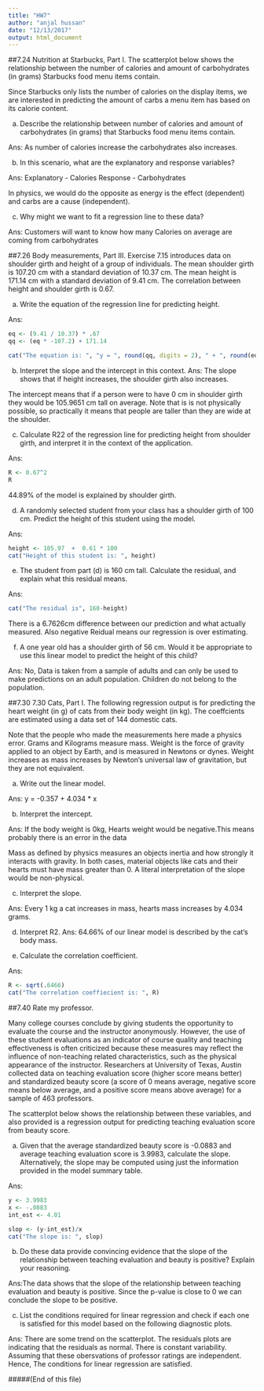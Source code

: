 ```yaml
---
title: "HW7"
author: "anjal hussan"
date: "12/13/2017"
output: html_document
---
```

##7.24 Nutrition at Starbucks, Part I.
The scatterplot below shows the relationship between the number of calories and amount of carbohydrates (in grams) Starbucks food menu items contain.

Since Starbucks only lists the number of calories on the display items, we are interested in predicting the amount of carbs a menu item has based on its calorie content.

a. Describe the relationship between number of calories and amount of carbohydrates (in grams) that Starbucks food menu items contain.

  Ans: As number of calories increase the carbohydrates also increases.

b. In this scenario, what are the explanatory and response variables?


  Ans: 
  Explanatory - Calories
  Response - Carbohydrates

In physics, we would do the opposite as energy is the effect (dependent) and carbs are a cause (independent).

c. Why might we want to fit a regression line to these data?

  Ans: Customers will want to know how many Calories on average are coming from carbohydrates

##7.26 Body measurements, Part III.
Exercise 7.15 introduces data on shoulder girth and height of a group of individuals. The mean shoulder girth is 107.20 cm with a standard deviation of 10.37 cm. The mean height is 171.14 cm with a standard deviation of 9.41 cm. The correlation between height and shoulder girth is 0.67.

a. Write the equation of the regression line for predicting height.

Ans:
```R
eq <- (9.41 / 10.37) * .67
qq <- (eq * -107.2) + 171.14

cat("The equation is: ", "y = ", round(qq, digits = 2), " + ", round(eq, digits = 2), "x")
```

b. Interpret the slope and the intercept in this context.
  Ans: The slope shows that if height increases, the shoulder girth also increases.



The intercept means that if a person were to have 0 cm in shoulder girth they would be 105.9651 cm tall on average. Note that is is not physically possible, so practically it means that people are taller than they are wide at the shoulder.

c. Calculate R22 of the regression line for predicting height from shoulder girth, and interpret it in the context of the application.

Ans:
```R
R <- 0.67^2
R
```

44.89% of the model is explained by shoulder girth.

d. A randomly selected student from your class has a shoulder girth of 100 cm. Predict the height of this student using the model.

Ans: 
```R
height <- 105.97  +  0.61 * 100
cat("Height of this student is: ", height)
```

e. The student from part (d) is 160 cm tall. Calculate the residual, and explain what this residual means.

Ans: 
```R
cat("The residual is", 160-height)
```
  There is a 6.7626cm difference between our prediction and what actually measured. Also negative Reidual means our regression is over estimating.


f. A one year old has a shoulder girth of 56 cm. Would it be appropriate to use this linear model to predict the height of this child?
  
  Ans: No, Data is taken from a sample of adults and can only be used to make predictions on an adult population. Children do not belong to the population. 
  
  
##7.30 7.30 Cats, Part I.
The following regression output is for predicting the heart weight (in g) of cats from their body weight (in kg). The coeffcients are estimated using a data set of 144 domestic cats.


Note that the people who made the measurements here made a physics error. Grams and Kilograms measure mass. Weight is the force of gravity applied to an object by Earth, and is measured in Newtons or dynes. Weight increases as mass increases by Newton’s universal law of gravitation, but they are not equivalent.

a. Write out the linear model.
  
  Ans: y = -0.357 + 4.034 * x


b. Interpret the intercept.
  
  Ans: If the body weight is 0kg, Hearts weight would be negative.This means probably there is an error in the data

Mass as defined by physics measures an objects inertia and how strongly it interacts with gravity. In both cases, material objects like cats and their hearts must have mass greater than 0. A literal interpretation of the slope would be non-physical.

c. Interpret the slope.

  Ans: Every 1 kg a cat increases in mass, hearts mass increases by 4.034 grams.

d. Interpret R2.
  Ans: 64.66% of our linear model is described by the cat’s body mass.

e. Calculate the correlation coefficient.

Ans:
```R
R <- sqrt(.6466)
cat("The correlation coeffiecient is: ", R)
```


##7.40 Rate my professor.

Many college courses conclude by giving students the opportunity to evaluate the course and the instructor anonymously. However, the use of these student evaluations as an indicator of course quality and teaching effectiveness is often criticized because these measures may reflect the influence of non-teaching related characteristics, such as the physical appearance of the instructor. Researchers at University of Texas, Austin collected data on teaching evaluation score (higher score means better) and standardized beauty score (a score of 0 means average, negative score means below average, and a positive score means above average) for a sample of 463 professors.

The scatterplot below shows the relationship between these variables, and also provided is a regression output for predicting teaching evaluation score from beauty score.

a. Given that the average standardized beauty score is -0.0883 and average teaching evaluation score is 3.9983, calculate the slope. Alternatively, the slope may be computed using just the information provided in the model summary table.

Ans:
```R
y <- 3.9983
x <- -.0883
int_est <- 4.01

slop <- (y-int_est)/x
cat("The slope is: ", slop)
```

b. Do these data provide convincing evidence that the slope of the relationship between teaching evaluation and beauty is positive? Explain your reasoning.
  
  Ans:The data shows that the slope of the relationship between teaching evaluation and beauty is positive. Since the p-value is close to 0 we can conclude the slope to be positive.


c. List the conditions required for linear regression and check if each one is satisfied for this model based on the following diagnostic plots.

  Ans: There are some trend on the scatterplot. The residuals plots are indicating that the residuals as normal. There is constant variability. Assuming that these obersvations of professor ratings are independent. Hence, The conditions for linear regression are satisfied.



#####(End of this file)